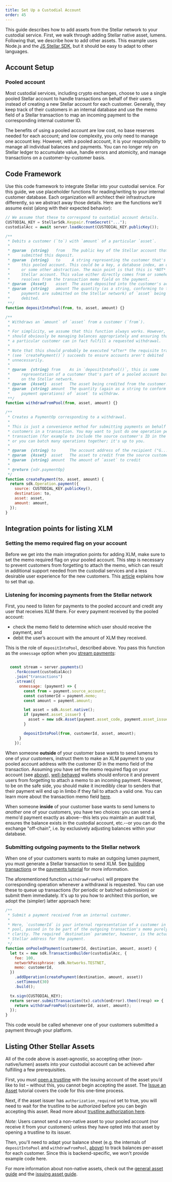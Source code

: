 ```yaml
---
title: Set Up a Custodial Account
order: 45
---
```



This guide describes how to add assets from the Stellar network to your custodial service. First, we walk through adding Stellar native asset, lumens. Following that, we describe how to add other assets. This example uses Node.js and the [JS Stellar SDK](https://github.com/stellar/js-stellar-sdk), but it should be easy to adapt to other languages.


## Account Setup

### Pooled account
Most custodial services, including crypto exchanges, choose to use a single pooled Stellar account to handle transactions on behalf of their users instead of creating a new Stellar account for each customer. Generally, they keep track of their customers in an internal database and use the memo field of a Stellar transaction to map an incoming payment to the corresponding internal customer ID.

The benefits of using a pooled account are low cost, no base reserves needed for each account; and low complexity, you only need to manage one account key. However, with a pooled account, it is your responsibility to manage all individual balances and payments. You can no longer rely on Stellar ledger to accumulate value, handle errors and atomicity, and manage transactions on a customer-by-customer basis.


## Code Framework
Use this code framework to integrate Stellar into your custodial service. For this guide, we use placeholder functions for reading/writing to your internal customer database. Each organization will architect their infrastructure differently, so we abstract away those details. Here are the functions we'll assume exist (along with their expected behavior):

<CodeExample title="API Assumptions">

```js
// We assume that these to correspond to custodial account details.
CUSTODIAL_KEY = StellarSdk.Keypair.fromSecret("...");
custodialAcc = await server.loadAccount(CUSTODIAL_KEY.publicKey());

/**
 * Debits a customer (`to`) with `amount` of a particular `asset`.
 *
 * @param  {string}   from   The public key of the Stellar account that
 *     submitted this deposit.
 * @param  {string}   to     A string representing the customer that's part of
 *     this pooled account. This could be a key, a database index, an object,
 *     or some other abstraction. The main point is that this is *NOT* a
 *     Stellar account. This value either directly comes from or somehow
 *     resolves from the transaction memo field on the payment.
 * @param  {Asset}    asset  The asset deposited into the customer's account.
 * @param  {string}   amount The quantity (as a string, conforming to the way
 *     payments are submitted on the Stellar network) of `asset` being
 *     debited.
 **/
function depositIntoPool(from, to, asset, amount) {}

/**
 * Withdraws an `amount` of `asset` from a customer (`from`).
 *
 * For simplicity, we assume that this function always works. However, you
 * should obviously be managing balances appropriately and ensuring that
 * a particular customer can in fact fulfill a requested withdrawal.
 *
 * Note that this should probably be executed *after* the requisite transaction
 * (see `createPayment()`) succeeds to ensure accounts aren't debited
 * unnecessarily.
 *
 * @param  {string} from    As in `depositIntoPool()`, this is some
 *     representation of a customer that's part of a pooled account but not
 *     on the Stellar network.
 * @param  {Asset}  asset   The asset being credited from the customer.
 * @param  {string} amount  The quantity (again as a string to conform to
 *     payment operations) of `asset` to withdraw.
 **/
function withdrawFromPool(from, asset, amount) {}

/**
 * Creates a PaymentOp corresponding to a withdrawal.
 *
 * This is just a convenience method for submitting payments on behalf of
 * customers in a transaction. You may want to just do one operation per
 * transaction (for example to include the source customer's ID in the memo),
 * or you can batch many operations together; it's up to you.
 *
 * @param  {string} to      The account address of the recipient ("G...")
 * @param  {Asset}  asset   The asset to credit from the source customer
 * @param  {string} amount  The amount of `asset` to credit
 *
 * @return {xdr.paymentOp}
 */
function createPayment(to, asset, amount) {
  return sdk.Operation.payment({
    source: CUSTODIAL_KEY.publicKey(),
    destination: to,
    asset: asset,
    amount: amount,
  });
}
```

</CodeExample>


## Integration points for listing XLM

### Setting the memo required flag on your account
Before we get into the main integration points for adding XLM, make sure to set the memo required flag on your pooled account. This step is necessary to prevent customers from forgetting to attach the memo, which can result in additional support needed from the custodial services and a less desirable user experience for the new customers. This [article](https://www.stellar.org/developers-blog/fixing-memo-less-payments) explains how to set that up.

### Listening for incoming payments from the Stellar network
First, you need to listen for payments to the pooled account and credit any user that receives XLM there. For every payment received by the pooled account:

  * check the memo field to determine which user should receive the payment, and
  * debit the user’s account with the amount of XLM they received.

This is the role of `depositIntoPool`, described above. You pass this function as the `onmessage` option when you [stream payments](https://developers.stellar.org/docs/tutorials/follow-received-payments/):

<CodeExample>

```js

  const stream = server.payments()
    .forAccount(custodialAcc)
    .join("transactions")
    .stream({
      onmessage: (payment) => {
        const from = payment.source_account;
        const customerId = payment.memo;
        const amount = payment.amount;

        let asset = sdk.Asset.native();
        if (payment.asset_issuer) {
          asset = new sdk.Asset(payment.asset_code, payment.asset_issuer);
        }

        depositIntoPool(from, customerId, asset, amount);
      }
    });
```

</CodeExample>

When someone **outside** of your customer base wants to send lumens to one of your customers, instruct them to make an XLM payment to your pooled account address with the customer ID in the memo field of the transaction. Assuming you have set the memo required flag on your account (see [above](#setting-the-memo-required-flag-on-your-account)), [well-behaved](https://github.com/stellar/stellar-protocol/blob/master/ecosystem/sep-0029.md) wallets should enforce it and prevent users from forgetting to attach a memo to an incoming payment. However, to be on the safe side, you should make it incredibly clear to senders that their payment will end up in limbo if they fail to attach a valid one. You can learn more about the transaction memo field [here](https://developers.stellar.org/docs/glossary/transactions/#memo).

When someone **inside** of your customer base wants to send lumens to *another* one of your customers, you have two choices: you can send a memo'd payment exactly as above--this lets you maintain an audit trail, ensures the balance exists in the custodial account, etc.--or you can do the exchange "off-chain", i.e. by exclusively adjusting balances within your database.

### Submitting outgoing payments to the Stellar network
When one of your customers wants to make an outgoing lumen payment, you must generate a Stellar transaction to send XLM. See [building transactions](https://stellar.github.io/js-stellar-sdk/TransactionBuilder.html) or the [payments tutorial](https://developers.stellar.org/docs/tutorials/send-and-receive-payments/#send-a-payment) for more information.

The aforementioned function `withdrawFromPool` will prepare the corresponding operation whenever a withdrawal is requested. You can use these to queue up transactions (for periodic or batched submission) or submit them immediately. It's up to you how to architect this portion, we adopt the (simpler) latter approach here:

<CodeExample>

```js
/**
 * Submit a payment received from an internal customer.
 *
 * Here, `customerId` is your internal representation of a customer in the
 * pool, passed in to be part of the outgoing transaction's memo purely for
 * clarity. The required `destination` parameter, however, is the actual
 * Stellar address for the payment.
 */
function onPooledPayment(customerId, destination, amount, asset) {
  let tx = new sdk.TransactionBuilder(custodialAcc, {
    fee: 100,
    networkPassphrase: sdk.Networks.TESTNET,
    memo: customerId,
  })
    .addOperation(createPayment(destination, amount, asset))
    .setTimeout(30)
    .build();

  tx.sign(CUSTODIAL_KEY);
  return server.submitTransaction(tx).catch(onError).then((resp) => {
    return withdrawFromPool(customerId, asset, amount);
  });
}
```

</CodeExample>

This code would be called whenever one of your customers submitted a payment through your platform.


## Listing Other Stellar Assets
All of the code above is asset-agnostic, so accepting other (non-native/lumen) assets into your custodial account can be achieved after fulfilling a few prerequisities.

First, you must [open a trustline](https://developers.stellar.org/docs/start/list-of-operations/#change-trust) with the issuing account of the asset you’d like to list – without this, you cannot begin accepting the asset. The [Issue an Asset](https://developers.stellar.org/docs/issuing-assets/how-to-issue-an-asset/) tutorial covers the code for this one-time process.

Next, if the asset issuer has `authorization_required` set to true, you will need to wait for the trustline to be authorized before you can begin accepting this asset. Read more about [trustline authorization here](https://developers.stellar.org/docs/issuing-assets/control-asset-access/).

<Alert>

*Note*: Users cannot send a non-native asset to your pooled account (nor receive it from your customers) unless they have opted into that asset by opening a trustline to its issuer.

</Alert>

Then, you'll need to adapt your balance sheet (e.g. the internals of `depositIntoPool` and `withdrawFromPool`, [above](#code-framework)) to track balances per-asset for each customer. Since this is backend-specific, we won't provide example code here.

For more information about non-native assets, check out the [general asset guide](https://www.stellar.org/developers/guides/concepts/assets.html) and the [issuing asset guide](https://developers.stellar.org/docs/issuing-assets/).
